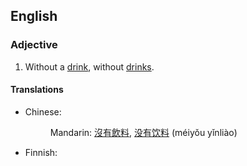 ==English==

===Adjective===
{{en-adj}}

# Without a [[drink]], without [[drinks]].

====Translations====
{{trans-top|without a drink}}
* Chinese:
*: Mandarin: [[沒有]][[飲料]], [[没有]][[饮料]] (méiyǒu yǐnliào)
{{trans-mid}}
* Finnish: {{t|fi|juomaton}}
{{trans-bottom}}